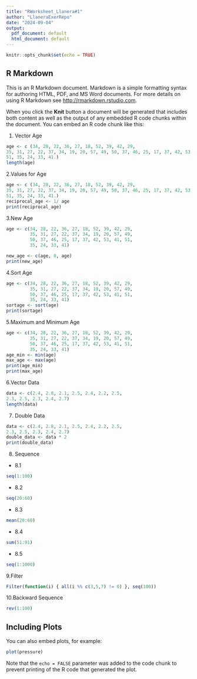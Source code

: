 ```yaml
---
title: "RWorksheet_Llanera#1"
author: "LlaneraExerRepo"
date: "2024-09-04"
output:
  pdf_document: default
  html_document: default
---
```


```r
knitr::opts_chunk$set(echo = TRUE)
```

## R Markdown

This is an R Markdown document. Markdown is a simple formatting syntax for authoring HTML, PDF, and MS Word documents. For more details on using R Markdown see <http://rmarkdown.rstudio.com>.

When you click the **Knit** button a document will be generated that includes both content as well as the output of any embedded R code chunks within the document. You can embed an R code chunk like this:
 
 1. Vector Age  
```r
age <- c (34, 28, 22, 36, 27, 18, 52, 39, 42, 29,
35, 31, 27, 22, 37, 34, 19, 20, 57, 49, 50, 37, 46, 25, 17, 37, 42, 53, 41,
51, 35, 24, 33, 41.)
length(age)
```
2.Values for Age
```r
age <- c (34, 28, 22, 36, 27, 18, 52, 39, 42, 29,
35, 31, 27, 22, 37, 34, 19, 20, 57, 49, 50, 37, 46, 25, 17, 37, 42, 53, 41,
51, 35, 24, 33, 41.)
reciprocal_age <- 1/ age
print(reciprocal_age)

```
3.New Age 
```r
age <- c(34, 28, 22, 36, 27, 18, 52, 39, 42, 29,
         35, 31, 27, 22, 37, 34, 19, 20, 57, 49,
         50, 37, 46, 25, 17, 37, 42, 53, 41, 51,
         35, 24, 33, 41)

new_age <- c(age, 0, age)
print(new_age)
```
4.Sort Age 
```r
age <- c(34, 28, 22, 36, 27, 18, 52, 39, 42, 29,
         35, 31, 27, 22, 37, 34, 19, 20, 57, 49,
         50, 37, 46, 25, 17, 37, 42, 53, 41, 51,
         35, 24, 33, 41)
sortage <- sort(age)
print(sortage)
```
5.Maximum and Minimum Age
```r
age <- c(34, 28, 22, 36, 27, 18, 52, 39, 42, 29,
         35, 31, 27, 22, 37, 34, 19, 20, 57, 49,
         50, 37, 46, 25, 17, 37, 42, 53, 41, 51,
         35, 24, 33, 41)
age_min <- min(age)
max_age <- max(age)
print(age_min)
print(max_age)
```
6.Vector Data
```r
data <- c(2.4, 2.8, 2.1, 2.5, 2.4, 2.2, 2.5,
2.3, 2.5, 2.3, 2.4, 2.7)
length(data)
```
7. Double Data
```r
data <- c(2.4, 2.8, 2.1, 2.5, 2.4, 2.2, 2.5,
2.3, 2.5, 2.3, 2.4, 2.7)
double_data <- data * 2
print(double_data)
```
8. Sequence
- 8.1
```r
seq(1:100)
```
- 8.2
```r
seq(20:60)
```
- 8.3
```r
mean(20:60)
```
- 8.4
```r
sum(51:91)
```
- 8.5
```r
seq(1:1000)
```
9.Filter
```r
Filter(function(i) { all(i %% c(3,5,7) != 0) }, seq(100))
```
10.Backward Sequence
```r
rev(1:100)
```


## Including Plots

You can also embed plots, for example:

```r
plot(pressure)
```

Note that the `echo = FALSE` parameter was added to the code chunk to prevent printing of the R code that generated the plot.
